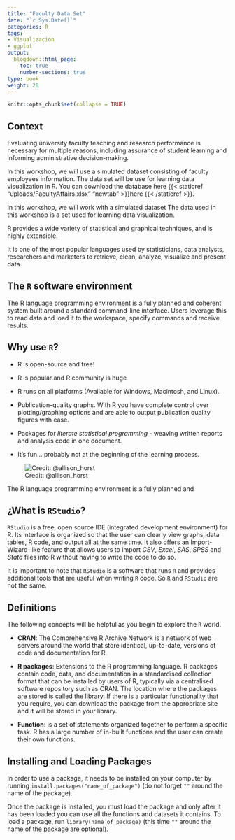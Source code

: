 ```yaml
---
title: "Faculty Data Set"
date: "`r Sys.Date()`"
categories: R
tags:
- Visualización
- ggplot
output:
  blogdown::html_page:
    toc: true
    number-sections: true
type: book
weight: 20
---
```

```r
knitr::opts_chunk$set(collapse = TRUE)
```


## Context
Evaluating university faculty teaching and research performance is necessary for multiple reasons, including assurance of student learning and informing administrative decision-making.

In this workshop, we will use a simulated dataset consisting of faculty employees information. The data set will be use for learning data visualization in R. You can download the database here {{< staticref "uploads/FacultyAffairs.xlsx" "newtab" >}}here {{< /staticref >}}.




In this workshop, we will work with a simulated dataset 
The data used in this workshop is a set used for learning data visualization.


R provides a wide variety of statistical and graphical techniques, and is highly extensible.

It is one of the most popular languages used by statisticians, data analysts, researchers and marketers to retrieve, clean, analyze, visualize and present data.

## The `R` software environment

The R language programming environment is a fully planned and coherent system built around a standard command-line interface. Users leverage this to read data and load it to the workspace, specify commands and receive results.

## Why use `R`?

-   R is open-source and free!

-   R is popular and R community is huge

-   R runs on all platforms (Available for Windows, Macintosh, and Linux).

-   Publication-quality graphs. With R you have complete control over plotting/graphing options and are able to output publication quality figures with ease.

-   Packages for *literate statistical programming* - weaving written reports and analysis code in one document.

-   It's fun... probably not at the beginning of the learning process.

![Credit: @allison_horst](/workshops/NEOMU/aboutr_files/r_rollercoaster.png)

The R language programming environment is a fully planned and

## ¿What is `RStudio`?

`RStudio` is a free, open source IDE (integrated development environment) for R. Its interface is organized so that the user can clearly view graphs, data tables, R code, and output all at the same time. It also offers an Import-Wizard-like feature that allows users to import *CSV*, *Excel*, *SAS*, *SPSS* and *Stata* files into R without having to write the code to do so.

It is important to note that `RStudio` is a software that runs `R` and provides additional tools that are useful when writing `R` code. So `R` and `RStudio` are not the same.

## Definitions

The following concepts will be helpful as you begin to explore the `R` world.

-   **CRAN**: The Comprehensive R Archive Network is a network of web servers around the world that store identical, up-to-date, versions of code and documentation for R.

-   **R packages**: Extensions to the R programming language. R packages contain code, data, and documentation in a standardised collection format that can be installed by users of R, typically via a centralised software repository such as CRAN. The location where the packages are stored is called the library. If there is a particular functionality that you require, you can download the package from the appropriate site and it will be stored in your library.

-   **Function**: is a set of statements organized together to perform a specific task. R has a large number of in-built functions and the user can create their own functions.

## Installing and Loading Packages

In order to use a package, it needs to be installed on your computer by running `install.packages("name_of_package")` (do not forget `""` around the name of the package).

Once the package is installed, you must load the package and only after it has been loaded you can use all the functions and datasets it contains. To load a package, run `library(name_of_package)` (this time `""` around the name of the package are optional).


